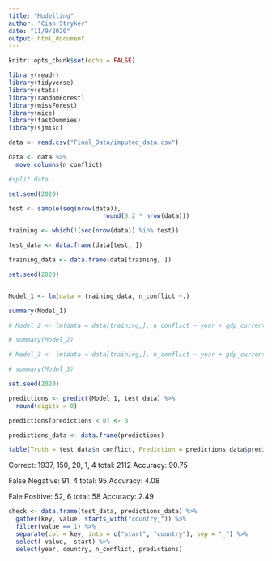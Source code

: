 ```yaml
---
title: "Modelling"
author: "Cian Stryker"
date: "11/9/2020"
output: html_document
---
```


```r
knitr::opts_chunk$set(echo = FALSE)

library(readr)
library(tidyverse)
library(stats)
library(randomForest)
library(missForest)
library(mice)
library(fastDummies)
library(sjmisc)
```


```r

data <- read.csv("Final_Data/imputed_data.csv")

data <- data %>%
  move_columns(n_conflict)

```


```r

#split data

set.seed(2020)

test <- sample(seq(nrow(data)), 
                          round(0.2 * nrow(data)))

training <- which(!(seq(nrow(data)) %in% test))

test_data <- data.frame(data[test, ])

training_data <- data.frame(data[training, ])

```

```r

set.seed(2020)


Model_1 <- lm(data = training_data, n_conflict ~.)

summary(Model_1)

# Model_2 <- lm(data = data[training,], n_conflict ~ year + gdp_current_US + population + population_growth_rate + infant_mortality + hdi + military_spending + freedom_index + EFindex + peace_keeping + fragment + xrcomp + xropen + parreg + parcomp + polity2 + terrorism_kill + terrorism_wound + nonstate_target + state_target)

# summary(Model_2)

# Model_3 <- lm(data = data[training,], n_conflict ~ year + gdp_current_US + population + infant_mortality + hdi + freedom_index + EFindex + fragment + xrcomp + parreg + parcomp + polity2 + terrorism_kill + terrorism_wound + nonstate_target + state_target)

# summary(Model_3)


```

```r

set.seed(2020)

predictions <- predict(Model_1, test_data) %>%
  round(digits = 0)

predictions[predictions < 0] <- 0

predictions_data <- data.frame(predictions)

table(Truth = test_data$n_conflict, Prediction = predictions_data$predictions)
```

Correct: 1937, 150, 20, 1, 4
total: 2112
Accuracy: 90.75

False Negative: 91, 4
total: 95
Accuracy: 4.08

Fale Positive: 52, 6 
total: 58
Accuracy: 2.49

```r

check <- data.frame(test_data, predictions_data) %>%
  gather(key, value, starts_with("country_")) %>%
  filter(value == 1) %>%
  separate(col = key, into = c("start", "country"), sep = "_") %>%
  select(-value, -start) %>%
  select(year, country, n_conflict, predictions)

```


```r

```

```r

```

